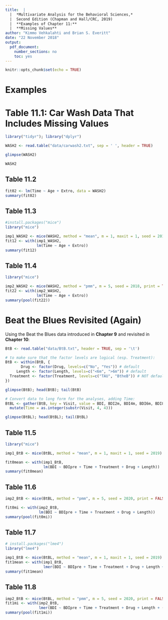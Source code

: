 ```yaml
---
title:  |  
  |  *Multivariate Analysis for the Behavioral Sciences,*
  |  Second Edition (Chapman and Hall/CRC, 2019)
  |  **Examples of Chapter 11:**
  |  **Missing Values**
author: "Kimmo Vehkalahti and Brian S. Everitt"
date: "22 November 2018"
output: 
  pdf_document:
    number_sections: no
    toc: yes
---
```


```r
knitr::opts_chunk$set(echo = TRUE)
```
\pagebreak

# Examples

# Table 11.1: Car Wash Data That Includes Missing Values

```r
library("tidyr"); library("dplyr")

WASH2 <- read.table("data/carwash2.txt", sep = ' ', header = TRUE)

glimpse(WASH2)

WASH2
```
\pagebreak

## Table 11.2

```r
fit02 <- lm(Time ~ Age + Extro, data = WASH2)
summary(fit02)
```
\pagebreak

## Table 11.3

```r
#install.packages("mice")
library("mice")

imp1_WASH2 <- mice(WASH2, method = "mean", m = 1, maxit = 1, seed = 2018)
fit12 <- with(imp1_WASH2, 
              lm(Time ~ Age + Extro))
summary(fit12)
```
\pagebreak

## Table 11.4

```r
library("mice")

imp2_WASH2 <- mice(WASH2, method = "pmm", m = 5, seed = 2018, print = TRUE)
fit22 <- with(imp2_WASH2, 
              lm(Time ~ Age + Extro))
summary(pool(fit22))
```
\pagebreak

# Beat the Blues Revisited (Again)

Using the Beat the Blues data introduced in **Chapter 9** and revisited in **Chapter 10**:

```r
BtB <- read.table("data/BtB.txt", header = TRUE, sep = '\t')

# to make sure that the factor levels are logical (esp. Treatment):
BtB <- within(BtB, {
       Drug <- factor(Drug, levels=c("No", "Yes")) # default
     Length <- factor(Length, levels=c("<6m", ">6m")) # default
  Treatment <- factor(Treatment, levels=c("TAU", "BtheB")) # NOT default!
})

glimpse(BtB); head(BtB); tail(BtB)

# Convert data to long form for the analyses, adding Time:
BtBL <- gather(BtB, key = Visit, value = BDI, BDI2m, BDI4m, BDI6m, BDI8m) %>%
  mutate(Time = as.integer(substr(Visit, 4, 4))) 

glimpse(BtBL); head(BtBL); tail(BtBL)
```
\pagebreak

## Table 11.5

```r
library("mice")

imp1_BtB <- mice(BtBL, method = "mean", m = 1, maxit = 1, seed = 2019)

fit0mean <- with(imp1_BtB, 
                 lm(BDI ~ BDIpre + Time + Treatment + Drug + Length))
summary(fit0mean)
```
\pagebreak

## Table 11.6

```r
imp2_BtB <- mice(BtBL, method = "pmm", m = 5, seed = 2020, print = FALSE)

fit0mi <- with(imp2_BtB, 
               lm(BDI ~ BDIpre + Time + Treatment + Drug + Length))
summary(pool(fit0mi))
```
\pagebreak

## Table 11.7

```r
# install.packages("lme4")
library("lme4")

imp1_BtB <- mice(BtBL, method = "mean", m = 1, maxit = 1, seed = 2019)
fit1mean <- with(imp1_BtB, 
                 lmer(BDI ~ BDIpre + Time + Treatment + Drug + Length + (1 | Subject)))
summary(fit1mean)
```
\pagebreak

## Table 11.8

```r
imp2_BtB <- mice(BtBL, method = "pmm", m = 5, seed = 2020, print = FALSE)
fit1mi <- with(imp2_BtB, 
               lmer(BDI ~ BDIpre + Time + Treatment + Drug + Length + (1 | Subject)))
summary(pool(fit1mi))
```
